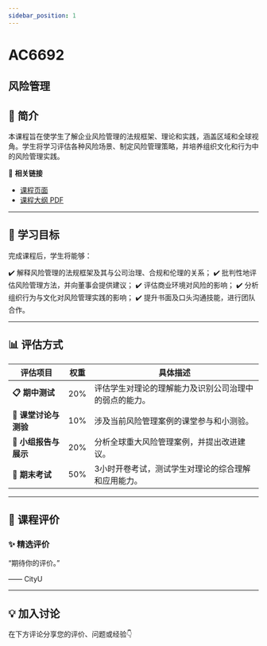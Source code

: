 ```yaml
---
sidebar_position: 1
---
```


# AC6692
## 风险管理

## **📘 简介**
本课程旨在使学生了解企业风险管理的法规框架、理论和实践，涵盖区域和全球视角。学生将学习评估各种风险场景、制定风险管理策略，并培养组织文化和行为中的风险管理实践。

🔗 **相关链接**
- [课程页面](https://www.cityu.edu.hk/catalogue/pg/202425/course/AC6692.htm)
- [课程大纲 PDF](https://www.cityu.edu.hk/catalogue/pg/202425/course/AC6692.pdf)

---

## **🎯 学习目标**

完成课程后，学生将能够：

✔️ 解释风险管理的法规框架及其与公司治理、合规和伦理的关系；
✔️ 批判性地评估风险管理方法，并向董事会提供建议；
✔️ 评估商业环境对风险的影响；
✔️ 分析组织行为与文化对风险管理实践的影响；
✔️ 提升书面及口头沟通技能，进行团队合作。

---

## **📊 评估方式**

| **评估项目**            | **权重** | **具体描述**                                                                                     |
|------------------------|---------|-----------------------------------------------------------------------------------------------|
| **📋 期中测试**          | 20%     | 评估学生对理论的理解能力及识别公司治理中的弱点的能力。                                             |
| **📝 课堂讨论与测验**     | 10%     | 涉及当前风险管理案例的课堂参与和小测验。                                                         |
| **📄 小组报告与展示**     | 20%     | 分析全球重大风险管理案例，并提出改进建议。                                                       |
| **🎤 期末考试**          | 50%     | 3小时开卷考试，测试学生对理论的综合理解和应用能力。                                               |

---

## **💬 课程评价**

### ✨ **精选评价**
<div className={commentStyles.commentBox}>
    <p className={commentStyles.commentText}>
        “期待你的评价。”
    </p>
    <p className={commentStyles.commentAuthor}>—— CityU</p>
</div>

---

## **💡 加入讨论**

在下方评论分享您的评价、问题或经验👇
<Utterances />